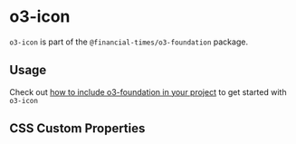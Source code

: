 
<Meta title="Core/Professional/o3-foundation/o3-icon/Readme" />

# o3-icon

`o3-icon` is part of the `@financial-times/o3-foundation` package.

## Usage

Check out [how to include o3-foundation in your project](?path=/docs/core-professional-o3-foundation-readme--jsx-documentation#usage) to get started with `o3-icon`

## CSS Custom Properties

